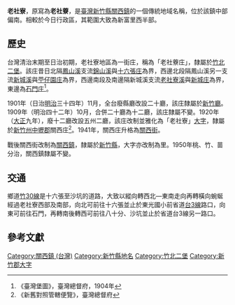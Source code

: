 {{noteTA　
|1 = zh-cn:庄; zh-hk:庄; zh-tw:庄;
|2 = zh-cn:苎; zh-hk:苧; zh-tw:苧;
}}
'''老社寮'''，原寫為'''老社藔'''，是[[臺灣|臺灣]][[新竹縣|新竹縣]][[關西鎮_(台灣)|關西鎮]]的一個傳統地域名稱，位於該鎮中部偏南。相較於今日行政區，其範圍大致為新富里西半部。

==歷史==
台灣清治末期至日治初期，老社寮地區為一街庄，稱為「老社藔庄」，隸屬於[[竹北二堡|竹北二堡]]。該庄昔日北隔[[鳳山溪|鳳山溪]]支流[[錦山溪|錦山溪]]與[[十六張庄|十六張庄]]為界，西邊北段隔鳳山溪另一支流[[新城溪_(新竹縣)|新城溪]]與[[苧仔園庄|苧仔園庄]]為界，西邊南段及南邊隔新城溪支流[[老社寮溪|老社寮溪]]與[[新城_(新竹縣關西鎮)|新城庄]]為界，東邊為[[石門_(新竹縣)|石門庄]]<ref>《臺灣堡圖》，臺灣總督府，1904年</ref>。

1901年（日治[[明治|明治]]三十四年）11月，全台廢縣廳改設二十廳，該庄隸屬於[[新竹廳|新竹廳]]。1909年（明治四十二年）10月，合併二十廳為十二廳，該庄隸屬不變。1920年（[[大正|大正]]九年），廢十二廳改設五州二廳，該庄改制並雅化為「老社寮」[[大字|大字]]，隸屬於[[新竹州|新竹州]][[中壢郡|中壢郡]]關西庄<ref>《新舊對照管轄便覽》，臺灣總督府</ref>。1941年，關西庄升格為[[關西街|關西街]]。

戰後關西街改制為[[關西鎮_(台灣)|關西鎮]]，隸屬於[[新竹縣|新竹縣]]，大字亦改制為里。1950年桃、竹、苗分治，關西鎮隸屬不變。

==交通==
鄉道[[竹30線|竹30線]]是十六張至沙坑的道路，大致以縱向轉西北—東南走向再轉橫向蜿蜒經過老社寮西部及南部，向北可前往十六張並止於東光國小前省道[[台3線|台3線]]路口，向東可前往石門，再轉南後轉西可前往八十分、沙坑並止於省道台3線另一路口。

==參考文獻==
{{reflist}}

{{新竹郡}}

[[Category:關西鎮_(台灣)|Category:關西鎮 (台灣)]]
[[Category:新竹縣地名|Category:新竹縣地名]]
[[Category:竹北二堡|Category:竹北二堡]]
[[Category:新竹郡大字|Category:新竹郡大字]]